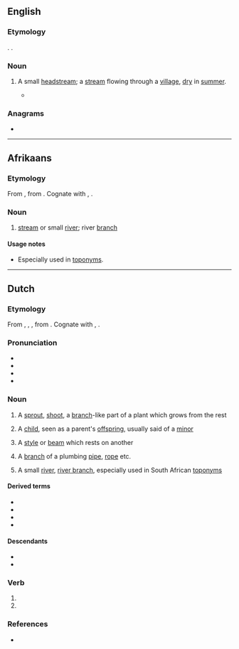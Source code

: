 ==English==

===Etymology===
{{bor|en|af|spruit}}. {{doublet|en|sprout}}.

===Noun===
{{en-noun}}

# {{lb|en|South Africa}} A small [[headstream]]; a [[stream]] flowing through a [[village]], [[dry]] in [[summer]].
#* {{quote-journal|en|date=October 11, 1901|url=https://www.biodiversitylibrary.org/bibliography/69252|journal=The Agricultural Journal and Mining Record|volume=4|issue=16|page=489|author=Colonel F. V. Corbett|title=Report on Irrigation in Natal|passage=Though there is such a poor prospect for public irrigation schemes, the country seems, on the whole, fairly well watered in years of normal rainfall, and there are many springs and "'''spruits'''," or rivulets, more or less permanent.}}

===Anagrams===
* {{anagrams|en|a=iprstu|purist|stir up|tripus|uprist|upstir}}

----

==Afrikaans==

===Etymology===
From {{inh|af|nl|spruit}}, from {{inh|af|dum|sprute}}. Cognate with {{cog|en|sprite}}, {{m|en|sprout}}.

===Noun===
{{af-noun|spruite|spruitjie}}

# {{lb|af|geography}} [[stream]] or small [[river]]; river [[branch]]

====Usage notes====
* Especially used in [[toponym]]s.

----

==Dutch==

===Etymology===
From {{inh|nl|dum|sprute}}, {{m|dum|spruut}}, {{m|dum|spruyte}}, from {{inh|nl|odt|*sprūtan}}. Cognate with {{cog|en|sprite}}, {{m|en|sprout}}.

===Pronunciation===
* {{IPA|nl|/sprœy̯t/}}
* {{audio|nl|Nl-spruit.ogg|Audio}}
* {{hyphenation|nl|spruit}}
* {{rhyme|nl|œy̯t}}

===Noun===
{{nl-noun|f|-en|spruitje}}

# {{lb|nl|botany}} A [[sprout]], [[shoot]], a [[branch]]-like part of a plant which grows from the rest
# A [[child]], seen as a parent's [[offspring]], usually said of a [[minor]]
# {{lb|nl|construction}} A [[style]] or [[beam]] which rests on another
# A [[branch]] of a plumbing [[pipe]], [[rope]] etc.
# {{lb|nl|geography}} A small [[river]], [[river branch]], especially used in South African [[toponym]]s

====Derived terms====
* {{l|nl|bladspruit}}
* {{l|nl|spruitje||Brussels sprout}}
* {{l|nl|spruitkool}}
* {{l|nl|spruitzwam}}

====Descendants====
* {{desc|af|spruit}}
* {{desc|srn|sproiti|bor=1}}

===Verb===
{{head|nl|verb form}}

# {{nl-verb form of|p=123|n=sg|t=pres|m=ind|spruiten}}
# {{nl-verb form of|m=imp|spruiten}}

===References===
* {{R:Koenen}}